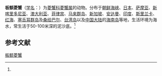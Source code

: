{{Speciesbox
| name = 板额菱蟹
| status = 
| status_system = 
| image = 
| genus = Parthenope
| species = lamellifrons
| authority = (Adams et White, 1848)<ref name='id11594'>{{cite web| url =http://www.bioinfo.cn/db05/BjdwSpecies.php?action=view&id=11594| title =板额菱蟹| work =《中国动物物种编目数据库》| publisher =中国科学院微生物研究所| author =中国科学院动物研究所| accessdate =2009-04-28| deadurl =yes| archiveurl =https://web.archive.org/web/20160305035056/http://www.bioinfo.cn/db05/BjdwSpecies.php?action=view&id=11594| archivedate =2016-03-05}}</ref>
}}

'''板额菱蟹'''（[[学名|学名]]：{{lang|la|''Parthenope lamellifrons''}}）为[[菱蟹科|菱蟹科]][[菱蟹属|菱蟹属]]的动物。分布于[[朝鲜海峡|朝鲜海峡]]、[[日本|日本]]、[[萨摩亚|萨摩亚]]、[[新喀里多尼亚|新喀里多尼亚]]、[[澳大利亚|澳大利亚]]、[[菲律宾|菲律宾]]、[[马来群岛|马来群岛]]、[[新加坡|新加坡]]、[[安达曼|安达曼]]、[[印度|印度]]、[[斯里兰卡|斯里兰卡]]、[[红海|红海]]、[[塞舌耳群岛|塞舌耳群岛]]及[[桑给巴尔|桑给巴尔]]、[[台湾岛|台湾岛]]以及[[中国大陆|中国大陆]]的[[海南岛|海南岛]]等地，生活环境为海水，常生活于50-100米深的泥沙底。<ref name='id11594'/>

== 参考文献 ==
{{reflist}}

{{Wikispecies|Parthenope lamellifrons}}

[[Category:菱蟹属|板额菱蟹]]


{{螃蟹小作品}}